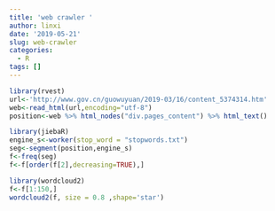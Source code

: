 ```yaml
---
title: 'web crawler '
author: linxi
date: '2019-05-21'
slug: web-crawler
categories:
  - R
tags: []
---
```


```r
library(rvest)
url<-'http://www.gov.cn/guowuyuan/2019-03/16/content_5374314.htm'
web<-read_html(url,encoding="utf-8") 
position<-web %>% html_nodes("div.pages_content") %>% html_text()
```

```r
library(jiebaR)
engine_s<-worker(stop_word = "stopwords.txt")
seg<-segment(position,engine_s)
f<-freq(seg)
f<-f[order(f[2],decreasing=TRUE),] 
```

```r
library(wordcloud2)
f<-f[1:150,]     
wordcloud2(f, size = 0.8 ,shape='star') 
```

